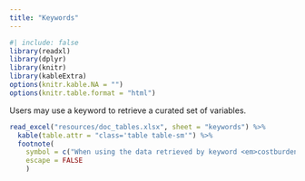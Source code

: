 ```yaml
---
title: "Keywords"
---
```


```r
#| include: false
library(readxl)
library(dplyr)
library(knitr)
library(kableExtra)
options(knitr.kable.NA = "")
options(knitr.table.format = "html")
```

Users may use a keyword to retrieve a curated set of variables. 

```r
read_excel("resources/doc_tables.xlsx", sheet = "keywords") %>%
  kable(table.attr = "class='table table-sm'") %>%
  footnote(
    symbol = c("When using the data retrieved by keyword <em>costburden_renters</em> to compute rates of renter housing cost burden, compute the denominator by subtracting the number of renters for whom cost burden is not computed (B25070_011) from the number of renters (B25070_001). This step is not necessary when using the data returned by keyword <em>housing_overview</em>; the total in this table's section on rent burden (DP04_0136) already excludes the number of renters for whom cost burden cannot be computed."),
    escape = FALSE
    )
```
